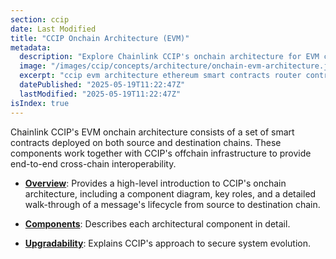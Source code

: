 ```yaml
---
section: ccip
date: Last Modified
title: "CCIP Onchain Architecture (EVM)"
metadata:
  description: "Explore Chainlink CCIP's onchain architecture for EVM chains. Learn about smart contracts, components, message lifecycle, and upgradability strategies."
  image: "/images/ccip/concepts/architecture/onchain-evm-architecture.jpg"
  excerpt: "ccip evm architecture ethereum smart contracts router contract onramp offramp contracts commit store message lifecycle token pools ccip receiver upgradability patterns proxy contracts"
  datePublished: "2025-05-19T11:22:47Z"
  lastModified: "2025-05-19T11:22:47Z"
isIndex: true
---
```


Chainlink CCIP's EVM onchain architecture consists of a set of smart contracts deployed on both source and destination chains. These components work together with CCIP's offchain infrastructure to provide end-to-end cross-chain interoperability.

- **[Overview](/ccip/concepts/architecture/onchain/evm/overview)**: Provides a high-level introduction to CCIP's onchain architecture, including a component diagram, key roles, and a detailed walk-through of a message's lifecycle from source to destination chain.

- **[Components](/ccip/concepts/architecture/onchain/evm/components)**: Describes each architectural component in detail.

- **[Upgradability](/ccip/concepts/architecture/onchain/evm/upgradability)**: Explains CCIP's approach to secure system evolution.
